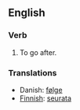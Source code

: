 ==English==

===Verb===

# To go after.

===Translations===

*Danish: [[følge]]
*[[Finnish]]: [[seurata]]